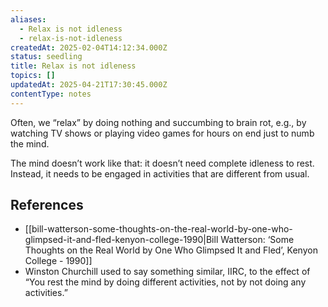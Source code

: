 ```yaml
---
aliases:
  - Relax is not idleness
  - relax-is-not-idleness
createdAt: 2025-02-04T14:12:34.000Z
status: seedling
title: Relax is not idleness
topics: []
updatedAt: 2025-04-21T17:30:45.000Z
contentType: notes
---
```

Often, we “relax” by doing nothing and succumbing to brain rot, e.g., by watching TV shows or playing video games for hours on end just to numb the mind.

The mind doesn’t work like that: it doesn’t need complete idleness to rest. Instead, it needs to be engaged in activities that are different from usual.

## References

- [[bill-watterson-some-thoughts-on-the-real-world-by-one-who-glimpsed-it-and-fled-kenyon-college-1990|Bill Watterson: ‘Some Thoughts on the Real World by One Who Glimpsed It and Fled’, Kenyon College - 1990]]
- Winston Churchill used to say something similar, IIRC, to the effect of “You rest the mind by doing different activities, not by not doing any activities.”
